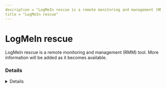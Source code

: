 ```yaml
---
description = "LogMeIn rescue is a remote monitoring and management (RMM) tool. More information will be added as it becomes available."
title = "LogMeIn rescue"
---
```




# LogMeIn rescue

LogMeIn rescue is a remote monitoring and management (RMM) tool. More information will be added as it becomes available.

### Details
<Details author={""}
         category={""}
         created={""}
         website={""}
         lastModified={"2/8/2024"}
         privileges={""}
         free={ false }
         verification={ false }
/>

#### Installation Paths
<Card code={ ["support-logmeinrescue*.exe", "support-logmeinrescue.exe", "lmi_rescue.exe", "C:\\Users\\*\\AppData\\Local\\LogMeIn Rescue Applet\\LMIR*.tmp\\lmi_rescue.exe", "C:\\Users\\*\\AppData\\Local\\LogMeIn Rescue Applet\\LMIR*.tmp\\lmi_rescue_srv.exe", "C:\\Users\\*\\AppData\\Local\\LogMeIn Rescue Applet\\LMIR*.tmp\\lmi_rescue.exe"] }/>





### Forensic Artifacts




#### Network Artifacts
<EuiSpacer size="xl"/>
<NetworkArtifactsTable data={ [{"Description": "Known remote domains", "Domains": ["*.logmeinrescue.com", "*.logmeinrescue.eu", "logmeinrescue.com", "rescue-list.*.logmein-gateway.com", "rescue-data-cetner.logmein-gateway.com"], "Ports": []}] }/>




### Detections
- Detects potential network activity of LogMeIn rescue RMM tool
  - [Sigma Rule](https://github.com/magicsword-io/LOLRMM/blob/main/detections/sigma/logmein_rescue_network_sigma.yml)
- Detects potential processes activity of LogMeIn rescue RMM tool
  - [Sigma Rule](https://github.com/magicsword-io/LOLRMM/blob/main/detections/sigma/logmein_rescue_processes_sigma.yml)

### References
- [https://support.logmeinrescue.com/rescue/help/allowlisting-and-rescue](https://support.logmeinrescue.com/rescue/help/allowlisting-and-rescue)

